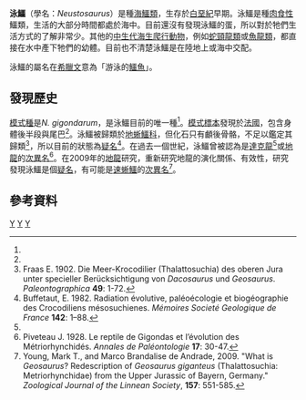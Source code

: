 {{Automatic taxobox
| taxon = Neustosaurus
| authority = Raspail , 1842 <ref name="Raspail, 1842">Raspail E. 1842. Observations sur un nouveau genre de saurien fossile, le ''Neustosaurus gigondarum''. Paris: 56 pp.</ref>
| fossil_range = [[白堊紀|白堊紀]][[凡藍今階|凡藍今階]]
}}

'''泳鱷'''（學名：''Neustosaurus''）是種[[海鱷類|海鱷類]]，生存於[[白堊紀|白堊紀]]早期。泳鱷是種[[肉食性|肉食性]]鱷類，生活的大部分時間都處於海中。目前還沒有發現泳鱷的蛋，所以對於牠們生活方式的了解非常少。其他的[[中生代|中生代]][[海生爬行動物|海生爬行動物]]，例如[[蛇頸龍類|蛇頸龍類]]或[[魚龍類|魚龍類]]，都直接在水中產下牠們的幼體。目前也不清楚泳鱷是在陸地上或海中交配。

泳鱷的屬名在[[希臘文|希臘文]]意為「游泳的[[鱷魚|鱷魚]]」。

==發現歷史==
[[模式種|模式種]]是''N. gigondarum''，是泳鱷目前的唯一種<ref name="Raspail, 1842"/>。[[模式標本|模式標本]]發現於[[法國|法國]]，包含身體後半段與尾巴<ref name="Raspail, 1842"/>。泳鱷被歸類於[[地蜥鱷科|地蜥鱷科]]，但化石只有顱後骨骼，不足以鑑定其歸類<ref name="Fraas, 1902">Fraas E. 1902. Die Meer-Krocodilier (Thalattosuchia) des oberen Jura unter specieller Berücksichtigung von ''Dacosaurus'' und ''Geosaurus''. ''Paleontographica'' '''49''': 1-72.</ref>，所以目前的狀態為[[疑名|疑名]]<ref name="Buffetaut, 1982">Buffetaut, E. 1982. Radiation évolutive, paléoécologie et biogéographie des Crocodiliens mésosuchienes. ''Mémoires Societé Geologique de France'' '''142''': 1–88.</ref>。在過去一個世紀，泳鱷曾被認為是[[達克龍|達克龍]]<ref name="Buffetaut, 1982"/>或[[地龍_(爬蟲類)|地龍]]的[[次異名|次異名]]<ref name="Piveteau, 1928">Piveteau J. 1928. Le reptile de Gigondas et l’évolution des Métriorhynchidés. ''Annales de Paléontologie'' '''17''': 30-47.</ref>。在2009年的[[地龍_(爬蟲類)|地龍]]研究，重新研究地龍的演化關係、有效性，研究發現泳鱷是個[[疑名|疑名]]，有可能是[[速蜥鱷|速蜥鱷]]的[[次異名|次異名]]<ref name="Young&Andrade2009">Young, Mark T., and Marco Brandalise de Andrade, 2009. "What is ''Geosaurus''? Redescription of ''Geosaurus giganteus'' (Thalattosuchia: Metriorhynchidae) from the Upper Jurassic of Bayern, Germany." ''Zoological Journal of the Linnean Society'', '''157''': 551-585.</ref>。

==參考資料==
{{reflist}}
{{海鱷亞目}}
{{Taxonbar|from=Q5229790}}

[[Category:白堊紀鱷形類|Y]]
[[Category:海鱷亞目|Y]]
[[Category:1842年描述的分类群|Y]]


{{Paleo-reptile-stub}}
{{Crocodilia-stub}}